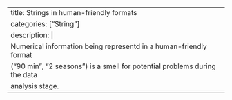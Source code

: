 ---
title: Strings in human-friendly formats
categories: ["String"]
description: |
  Numerical information being representd in a human-friendly format
  ("90 min", "2 seasons") is a smell for potential problems during the data
  analysis stage.
---
